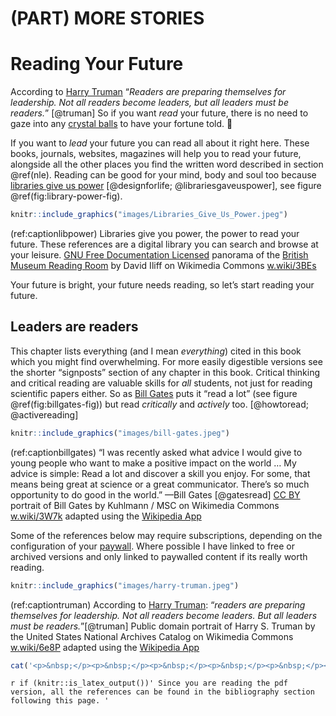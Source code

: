 # (PART) MORE STORIES {-}

# Reading Your Future {#reading}
<!-- was References -->

According to [Harry Truman](https://en.wikipedia.org/wiki/Harry_S._Truman) “*Readers are preparing themselves for leadership. Not all readers become leaders, but all leaders must be readers.*” [@truman] So if you want *read* your future, there is no need to gaze into any [crystal balls](https://en.wikipedia.org/wiki/Crystal_ball) to have your fortune told. 🔮 

If you want to *lead* your future you can read all about it right here. These books, journals, websites, magazines will help you to read your future, alongside all the other places you find the written word described in section \@ref(nle). Reading can be good for your mind, body and soul too because [libraries give us power](https://en.wikipedia.org/wiki/A_Design_for_Life) [@designforlife; @librariesgaveuspower], see figure \@ref(fig:library-power-fig).

```r
knitr::include_graphics("images/Libraries_Give_Us_Power.jpeg")
```
(ref:captionlibpower) Libraries give you power, the power to read your future. These references are a digital library you can search and browse at your leisure. [GNU Free Documentation Licensed](https://en.wikipedia.org/wiki/GNU_Free_Documentation_License) panorama of the [British Museum Reading Room](https://en.wikipedia.org/wiki/British_Museum_Reading_Room) by David Iliff on Wikimedia Commons [w.wiki/3BEs](https://w.wiki/3BEs)

Your future is bright, your future needs reading, so let's start reading your future.

## Leaders are readers {#leaders}

This chapter lists everything (and I mean *everything*) cited in this book which you might find overwhelming. For more easily digestible versions see the shorter “signposts” section of any chapter in this book. Critical thinking and critical reading are valuable skills for *all* students, not just for reading scientific papers either. So as [Bill Gates](https://en.wikipedia.org/wiki/Bill_Gates) puts it “read a lot” (see figure \@ref(fig:billgates-fig)) but read *critically* and *actively* too. [@howtoread; @activereading]

```r
knitr::include_graphics("images/bill-gates.jpeg")
```
(ref:captionbillgates) “I was recently asked what advice I would give to young people who want to make a positive impact on the world ... My advice is simple: Read a lot and discover a skill you enjoy. For some, that means being great at science or a great communicator. There’s so much opportunity to do good in the world.” —Bill Gates [@gatesread] [CC BY](https://creativecommons.org/licenses/by/3.0/de/deed.en) portrait of Bill Gates by Kuhlmann / MSC on Wikimedia Commons [w.wiki/3W7k](https://w.wiki/3W7k) adapted using the [Wikipedia App](https://apps.apple.com/us/app/wikipedia/id324715238)

Some of the references below may require subscriptions, depending on the configuration of your [paywall](https://en.wikipedia.org/wiki/Paywall). Where possible I have linked to free or archived versions and only linked to paywalled content if its really worth reading.

<!--START MOVE-->

```r
knitr::include_graphics("images/harry-truman.jpeg")
```
(ref:captiontruman) According to [Harry Truman](https://en.wikipedia.org/wiki/Harry_S._Truman): “*readers are preparing themselves for leadership. Not all readers become leaders. But all leaders must be readers.*”[@truman] Public domain portrait of Harry S. Truman by the United States National Archives Catalog on Wikimedia Commons [w.wiki/6e8P](https://w.wiki/6e8P) adapted using the [Wikipedia App](https://apps.apple.com/us/app/wikipedia/id324715238)

<!--some spacing for linking to references-->
```r
cat('<p>&nbsp;</p><p>&nbsp;</p><p>&nbsp;</p><p>&nbsp;</p><p>&nbsp;</p><p>&nbsp;</p><p>&nbsp;</p><p>&nbsp;</p><p>&nbsp;</p><p>&nbsp;</p><p>&nbsp;</p>')
```

<!--END MOVE-->

<!--`r if (knitr::is_html_output()) '
was like this see
LaTeX or HTML output
https://bookdown.org/yihui/rmarkdown-cookbook/latex-html.html
'`-->

`r if (knitr::is_latex_output())'
Since you are reading the pdf version, all the references can be found in the bibliography section following this page.
'`

<!-- would like to add an image AFTER the references but can't work out how to do that yet, possibly lua-->